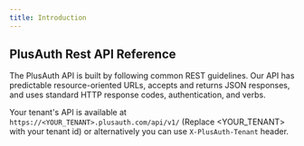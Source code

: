```yaml
---
title: Introduction
---
```


<article class="max-w-4xl mx-auto">
  <h1 class="mt-0">PlusAuth Rest API Reference</h1>

  The PlusAuth API is built by following common REST guidelines. Our API has predictable resource-oriented URLs, accepts
  and returns JSON responses, and uses standard HTTP response codes, authentication, and verbs.

  Your tenant's API is available at `https://<YOUR_TENANT>.plusauth.com/api/v1/` (Replace <YOUR\_TENANT> with your
  tenant id) or alternatively you can use `X-PlusAuth-Tenant` header.

</article>

